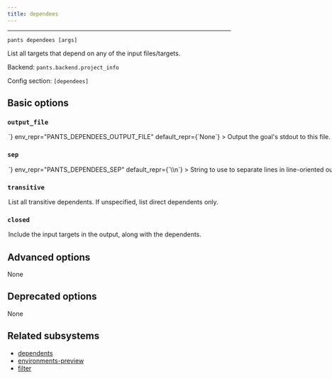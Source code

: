 ```yaml
---
title: dependees
---
```



---

```
pants dependees [args]
```

List all targets that depend on any of the input files/targets.

Backend: <span className="color--primary">`pants.backend.project_info`</span>

Config section: <span className="color--primary">`[dependees]`</span>

<span className={styles.options}>

## Basic options

### `output_file`

<Option
  cli_repr={`--dependees-output-file=<path>`}
  env_repr="PANTS_DEPENDEES_OUTPUT_FILE"
  default_repr={`None`}
>
  Output the goal&#x27;s stdout to this file. If unspecified, outputs to stdout.
</Option>

### `sep`

<Option
  cli_repr={`--dependees-sep=<separator>`}
  env_repr="PANTS_DEPENDEES_SEP"
  default_repr={`\\n`}
>
  String to use to separate lines in line-oriented output.
</Option>

### `transitive`

<Option
  cli_repr={`--[no-]dependees-transitive`}
  env_repr="PANTS_DEPENDEES_TRANSITIVE"
  default_repr={`False`}
>
  List all transitive dependents. If unspecified, list direct dependents only.
</Option>

### `closed`

<Option
  cli_repr={`--[no-]dependees-closed`}
  env_repr="PANTS_DEPENDEES_CLOSED"
  default_repr={`False`}
>
  Include the input targets in the output, along with the dependents.
</Option>

## Advanced options

None

## Deprecated options

None

## Related subsystems

- [dependents](../goals/dependents.mdx)
- [environments-preview](../subsystems/environments-preview.mdx)
- [filter](../subsystems/filter.mdx)

</span>
